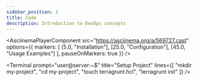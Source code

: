 ```yaml
---
sidebar_position: 1
title: Code
description: Introduction to DevOps concepts
---
```



<AsciinemaPlayerComponent 
  src="https://asciinema.org/a/569727.cast" 
  options={{
    markers: [
      [5.0, "Installation"],
      [25.0, "Configuration"], 
      [45.0, "Usage Examples"]
    ],
    pauseOnMarkers: true
  }}
/>



<Terminal  prompt="user@server:~$"
  title="Setup Project"
  lines={[
    "mkdir my-project",
    "cd my-project", 
    "touch terragrunt.hcl",
    "terragrunt init"
  ]}
/>

